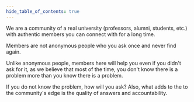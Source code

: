 ```yaml
---
hide_table_of_contents: true
---
```


We are a community of a real university (professors, alumni, students, etc.) with authentic members you can connect with for a long time.

Members are not anonymous people who you ask once and never find again.

Unlike anonymous people, members here will help you even if you didn't ask for it, as we believe that most of the time, you don't know there is a problem more than you know there is a problem.

If you do not know the problem, how will you ask? Also, what adds to the to the community's edge is the quality of answers and accountability.
